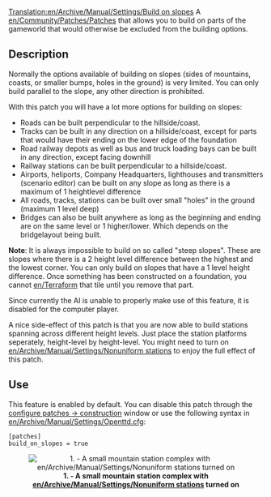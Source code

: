[[Translation:en/Archive/Manual/Settings/Build on slopes]]
A [[en/Community/Patches/Patches]] that allows you to build on parts of the gameworld that would otherwise be excluded from the building options.


== Description ==
Normally the options available of building on slopes (sides of mountains, coasts, or smaller bumps, holes in the ground) is very limited. You can only build parallel to the slope, any other direction is prohibited.

With this patch you will have a lot more options for building on slopes:
*Roads can be built perpendicular to the hillside/coast.
*Tracks can be built in any direction on a hillside/coast, except for parts that would have their ending on the lower edge of the foundation
*Road railway depots as well as bus and truck loading bays can be built in any direction, except facing downhill
*Railway stations can be built perpendicular to a hillside/coast.
*Airports, heliports, Company Headquarters, lighthouses and transmitters (scenario editor) can be built on any slope as long as there is a maximum of 1 heightlevel difference
*All roads, tracks, stations can be built over small "holes" in the ground (maximum 1 level deep)
*Bridges can also be built anywhere as long as the beginning and ending are on the same level or 1 higher/lower. Which depends on the bridgelayout being built.

'''Note''': It is always impossible to build on so called "steep slopes". These are slopes where there is a 2 height level difference between the highest and the lowest corner. You can only build on slopes that have a 1 level height difference. Once something has been constructed on a foundation, you cannot [[en/Terraform]] that tile until you remove that part.


Since currently the AI is unable to properly make use of this feature, it is disabled for the computer player.

A nice side-effect of this patch is that you are now able to build stations spanning across different height levels. Just place the station platforms seperately, height-level by height-level. You might need to turn on [[en/Archive/Manual/Settings/Nonuniform stations]] to enjoy the full effect of this patch.


== Use ==
This feature is enabled by default. You can disable this patch through the [[en/Archive/Manual/Settings/Configuring patches/Construction|configure patches -> construction]] window or use the following syntax in [[en/Archive/Manual/Settings/Openttd.cfg]]:

<pre>
[patches]
build_on_slopes = true
</pre>


<center>[[File:en/Archive/Manual/Settings/Build-on-slopes.png|center|frame|'''1. - A small mountain station complex with [[en/Archive/Manual/Settings/Nonuniform stations]] turned on''']]</center>